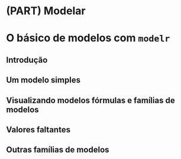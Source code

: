 # (PART) Modelar {-}

# O básico de modelos com `modelr`

## Introdução

## Um modelo simples

## Visualizando modelos fórmulas e famílias de modelos

## Valores faltantes

## Outras famílias de modelos